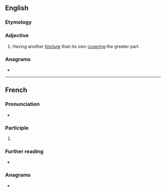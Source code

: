 ==English==

===Etymology===
{{bor|en|fr|rempli}}

===Adjective===
{{en-adj|-}}

# {{lb|en|heraldry}} Having another [[tincture]] than its own [[cover]]ing the greater part.

===Anagrams===
* {{anagrams|en|a=eilmpr|limper|per mil|prelim|rimple}}

----

==French==

===Pronunciation===
* {{audio|fr|LL-Q150 (fra)-Lepticed7-rempli.wav|Audio}}

===Participle===
{{fr-past participle}}

# {{past participle of|fr|remplir}}

===Further reading===
* {{R:TLFi}}

===Anagrams===
* {{l|fr|emplir}}